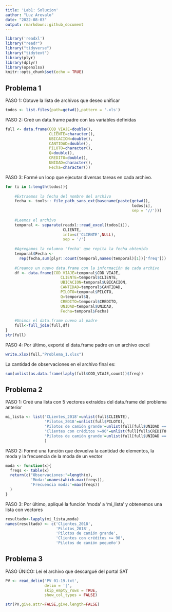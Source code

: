 ```yaml
---
title: 'Lab1: Solucion'
author: "Luz Arevalo"
date: "2022-08-03"
output: rmarkdown::github_document
---
```


```r
library('readxl')
library("readr")
library("tidyverse")
library("tidytext")
library(plyr)
library(dplyr)
library(openxlsx)
knitr::opts_chunk$set(echo = TRUE)
```


## Problema 1


PASO 1: Obtuve la lista de archivos que deseo unificar

```r
todos <- list.files(path=getwd(),pattern = '.xls')
```


PASO 2: Creé un data.frame padre con las variables definidas

```r
full <- data.frame(COD_VIAJE=double(),
                   CLIENTE=character(),
                   UBICACION=double(),
                   CANTIDAD=double(),
                   PILOTO=character(),
                   Q=double(),
                   CREDITO=double(),
                   UNIDAD=character(),
                   Fecha=character())
```


PASO 3: Formé un loop que ejecutar diversas tareas en cada archivo.

```r
for (i in 1:length(todos)){
  
    #Extraemos la fecha del nombre del archivo
    fecha <- tools:: file_path_sans_ext(basename(paste(getwd(),
                                                       todos[i],
                                                       sep = '//')))
  
    #Leemos el archivo
    temporal <- separate(readxl::read_excel(todos[i]),
                         CLIENTE,
                         into=c('CLIENTE',NULL),
                         sep = '/')
  
    #Agregamos la columna 'fecha' que repita la fecha obtenida
    temporal$Fecha <-
      rep(fecha,sum(plyr::count(temporal,names(temporal)[1])['freq']))
  
    #Creamos un nuevo data.frame con la información de cada archivo
    df <- data.frame(COD_VIAJE=temporal$COD_VIAJE,
                        CLIENTE=temporal$CLIENTE,
                        UBICACION=temporal$UBICACION,
                        CANTIDAD=temporal$CANTIDAD,
                        PILOTO=temporal$PILOTO,
                        Q=temporal$Q,
                        CREDITO=temporal$CREDITO,
                        UNIDAD=temporal$UNIDAD,
                        Fecha=temporal$Fecha)
  
    #Unimos el data.frame nuevo al padre
    full<-full_join(full,df)
}
str(full)
```



PASO 4: Por último, exporté el data.frame padre en un archivo excel

```r
write.xlsx(full,"Problema_1.xlsx")
```


La cantidad de observaciones en el archivo final es:
```r
sum(unlist(as.data.frame(laply(full$COD_VIAJE,count))$freq))
```



## Problema 2


PASO 1: Creé una lista con 5 vectores extraídos del data.frame del problema anterior

```r
mi_lista <- list('CLientes_2018'=unlist(full$CLIENTE),
                 'Pilotos_2018'=unlist(full$PILOTO),
                 'Pilotos de camión grande'=unlist(full[full$UNIDAD == 'Camion Grande','PILOTO']),
                 'Clientes con créditos >=90'=unlist(full[full$CREDITO >= 90,'CLIENTE']),
                 'Pilotos de camión grande'=unlist(full[full$UNIDAD == 'Camion Pequeño','PILOTO'])
                 )
```


PASO 2: Formé una función que devuelva la cantidad de elementos, la moda y la frecuencia de la moda de un vector

```r
moda <- function(x){
  freqs <- table(x)
  return(c("Observaciones:"=length(x),
           'Moda:'=names(which.max(freqs)),
           'Frecuencia moda:'=max(freqs))
  )
}
```


PASO 3: Por último, apliqué la función 'moda' a 'mi_lista' y obtenemos una lista con vectores

```r
resultado<-lapply(mi_lista,moda)
names(resultado) <- c('Clientes_2018',
                      'Pilotos_2018',
                      'Pilotos de camión grande',
                      'Clientes con créditos >= 90',
                      'Pilotos de camión pequeño')

```



## Problema 3


PASO ÚNICO: Leí el archivo que descargué del portal SAT

```r
PV <- read_delim('PV 01-19.txt',
                 delim = '|',
                 skip_empty_rows = TRUE,
                 show_col_types = FALSE)

str(PV,give.attr=FALSE,give.length=FALSE)

```


